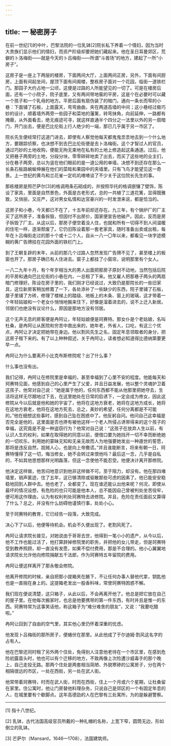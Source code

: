 ```yaml
---
---
---
```

title: 一 秘密房子
---




在前一世纪[1]的中叶，巴黎法院的一位乳钵[2]院长私下养着一个情妇，因为当时大贵族们显示他们的情妇，而资产阶级却要把她们藏起来。他在圣日耳曼郊区，荒僻的卜洛梅街——就是今天的卜吕梅街——所谓“斗兽场”的地方，建起了一所“小房子”。

这房子是一座上下两层的楼房，下面两间大厅，上面两间正房，另外，下面有间厨房，上面有间起坐间，屋顶下面有间阁楼，整栋房子面对一个花园，临街一道铁栏门。那园子大约占地一公顷，这便是过路的人所能望见的一切了。可是在楼房后面，还有一个小院子，院子底里，又有两间带地窖的平房，这是个在必要时可以藏一个孩子和一个乳母的地方。平房后面有扇伪装了的暗门，通向一条长而窄的小巷：下面铺了石板，上面露天，弯弯曲曲，夹在两道高墙的中间；这小巷经过极巧妙的设计，顺着墙外两旁一些园子和菜地的藩篱，转弯抹角，向前延伸，一路都有掩蔽，从外面看去，绝无痕迹可寻，就这样直通半个四分之一法里以外的另一扇暗门，开门出去，便是巴比伦街上行人绝少的一端，那已几乎属于另一市区了。

院长先生便经常打这道门进去，即使有人察觉他每天都鬼鬼祟祟地去到一个什么地方，要跟踪侦察，也决想不到去巴比伦街便是去卜洛梅街。这个才智过人的官员，通过巧妙的土地收购，便能无拘无束地在私有的土地上修造起这条通道。过后，他又把巷子两旁的土地，分段分块，零零碎碎地卖了出去，而买了这些地的业主们，分在巷子两旁，总以为竖在他们眼前的是一道公用的单墙，决想不到还存在那么一长条石板路蜿蜒伸展在他们的菜畦和果园中的夹墙里。只有飞鸟才能望见这一奇景。上一世纪的黄鸟和兰花雀一定叽叽喳喳谈了不少关于这位院长先生的事。

那栋楼房是照芒萨尔[3]的格调用条石砌成的，并按照华托的格调嵌镶了壁饰，陈设了家具，里面是自然景色，外面是古老形式，总的一共植了三道花篱，显得既雅致，又俏丽，又庄严，这对男女私情和达官豪兴的一时发泄来说，都是恰当的。

这房子和小巷，今天都已不在了，十五年前却还存在。九三年，有个锅炉厂的厂主买了这所房子，准备拆毁，但因付不出房价，国家便宣告他破产。因此，反而是房子拆毁了厂主。从这以后，那房子便空着没人住，也就和所有一切得不到人间温暖的住宅一样，逐渐颓废了。它仍旧陈设着那一套老家具，随时准备出卖或出租，每年在卜吕梅街走过的那十个或十二个人，自从一八一〇年以来，都看见一块字迹模糊的黄广告牌挂在花园外面的铁栏门上。

到了王朝复辟的末年，从前的那几个过路人忽然发现广告牌不见了，甚至楼上的板窗也开了。那房子确已有人住进去。窗子上都挂了小窗帘，说明那里有个女人。

一八二九年十月，有个年岁相当大的男人出面把那房子原封不动地，当然包括后院的平房和通向巴比伦街的小巷在内，一总租了下来。他又雇人把那巷子两头的两扇暗门修理好。陈设在房子里的，我们刚才已经说过，大致仍是那院长的一些旧家具，这位新房客稍加修葺了一下，各处添补了一些缺少的东西，院子里铺了石板，屋子里铺了方砖，修理了楼梯上的踏级、地板上的木条、窗上的玻璃，这才带着一个年轻姑娘和一个老女仆悄悄地搬来住下，好像是溜着进去的，说不上迁入新居。邻居们也绝没有议论什么，原因是那地方没有邻居。

这个无声无息的房客便是冉阿让，年轻姑娘便是珂赛特。那女仆是个老姑娘，名叫杜桑，是冉阿让从医院和穷苦中救出来的，她年老，外省人，口吃，有这三个优点，冉阿让才决定把她带在身边。他以割风先生之名，固定年息领取者的身分，把这房子租下来的。有了以上种种叙述，关于冉阿让，读者想必知道得比德纳第要更早一点。

冉阿让为什么要离开小比克布斯修院呢？出了什么事？

什么事也没有出。

我们记得，冉阿让在修院里是幸福的，甚至幸福到了心里不安的程度。他能每天和珂赛特见面，他感到自己的心里产生了父爱，并且日益发展，他以整个灵魂护卫着这孩子，他常对自己说：“她是属于他的，任何东西都不能从他那里把她夺去，生活将这样无尽期地过下去，在这里她处在日常的启诱下，一定会成为修女，因此这修院从今以后就是他和她的宇宙了，他将在这地方衰老，她将在这地方成长，她将在这地方衰老，他将在这地方死去，总之，美妙的希望，任何分离都是不可能的。”他在细想这些事时，感到自己坠在困惑中了。他反躬自问。他问自己这幸福是否完全是他的，这里面是否也搀有被他这样一个老人所侵占诱带得来的这个孩子的幸福，这究竟是不是一种盗窃行为？他常对自己说：“这孩子在放弃人生以前，有认识人生的权利，如果在取得她的同意以前，便借口要为她挡开一切不幸而断绝她的一切欢乐，利用她的蒙昧无知和无亲无故而人为地强要她发出一种遁世的誓愿，那将是违反自然，戕贼人心，也是向上帝撒谎。”并且谁能断言，将来有朝一日，珂赛特懂得了这一切，悔当修女，她不会转过来恨他吗？最后这一念，几乎是自私的，不如其他思想那样光明磊落，但这一念使他不能忍受。他便决计离开那修院。

他决定这样做，他苦闷地意识到他非这样做不可。至于阻力，却没有。他在那四堵墙里，销声匿迹，住了五年，这已够清除或驱散那些可虑的因素了。他已能安安稳稳地回到人群中去。他也老了，全都变了。现在谁还能认出他来呢？何况，即使从最坏的情况设想，有危险的也只可能是他本人，总不能因自己曾被判处坐苦役牢，便可用这作理由，认为有权利判处珂赛特去进修院。并且，危险在责任面前又算得了什么？总之，并没有什么妨碍他谨慎行事，处处小心。

至于珂赛特的教育，它已经告一段落，大致完成。

决心下了以后，他便等待机会。机会不久便出现了。老割风死了。

冉阿让请求院长接见，对她说由于哥哥去世，他得到一笔小小的遗产，从今以后，他不工作也能过活了，他打算辞掉修院里的职务，并把他的女儿带走，但是珂赛特受到教养照顾，却一直没有发愿，如果不偿付费用，那是不合理的。他小心翼翼地请求院长允许他向修院捐献五千法郎，作为珂赛特五年留院的费用。

冉阿让便这样离开了那永敬会修院。

他离开修院的时候，亲自把那小提箱夹在腋下，不让任何办事人替他代拿，钥匙他也是一直揣在身上的。这提箱老发出一股香料味，常使珂赛特困惑不解。

我们现在便说清楚，这只箱子，从此以后，不会再离开他了。他总是把它放在自己的屋子里。在他每次搬家时，也总是他要携带的第一件东西，有时并且是惟一的东西。珂赛特常为这事笑话他，称这箱子为“难分难舍的朋友”，又说：“我要吃醋啦。”

冉阿让回到了自由的空气里，其实他心里仍怀着深重的忧虑。

他发现卜吕梅街的那所房子，便蜷伏在那里。从此他成了于尔迪姆·割风这名字的占有人。

他在巴黎还同时租了另外两个住处，免得别人注意他老待在一个市区里，在感到危险初露苗头时，他也可以有个迁移的地方，不致再像上次险遭沙威毒手的那个晚上，自己走投无路。那两个住处是两套相当简陋、外貌寒碜的公寓房子，分在两个相隔很远的市区，一处在西街，另一处在武人街。

他常带着珂赛特，时而在武人街，时而在西街，住上一个月或六个星期，让杜桑留在家里。住公寓时，他让门房替他料理杂务，只说自己是郊区的一个有固定年息的人，在城里要有个歇脚点。这年高德劭的人在巴黎有三处寓所，为的是躲避警察。



* * *



[1] 指十八世纪。

[2] 乳钵，古代法国高级官员所戴的一种礼帽的名称，上宽下窄，圆筒无边，形如倒立的乳钵。

[3] 芒萨尔（Mansard，1646—1708），法国建筑师。